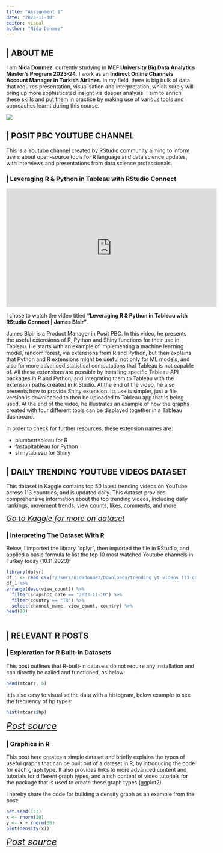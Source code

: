 ```yaml
---
title: "Assignment 1"
date: "2023-11-10"
editor: visual
author: "Nida Donmez"
---
```


## | ABOUT ME

I am **Nida Donmez**, currently studying in **MEF University Big Data Analytics Master's Program 2023-24**. I work as an **Indirect Online Channels Account Manager in Turkish Airlines**. In my field, there is big bulk of data that requires presentation, visualisation and interpretation, which surely will bring up more sophisticated insight via deeper analysis. I aim to enrich these skills and put them in practice by making use of various tools and approaches learnt during this course. 

[![ ](https://img.shields.io/badge/linkedin-%230077B5.svg?&style=for-the-badge&logo=linkedin&logoColor=white&color=071A2C){fig-align="left"}]( https://www.linkedin.com/in/nidad)

## | POSIT PBC YOUTUBE CHANNEL

This is a Youtube channel created by RStudio community aiming to inform users about open-source tools for R language and data science updates, with interviews and presentations from data science professionals.

### | Leveraging R & Python in Tableau with RStudio Connect 

<iframe width="560" height="315" src="https://www.youtube.com/embed/mvjqYHCeRF8" title="YouTube video player" frameborder="0" allow="accelerometer; autoplay; clipboard-write; encrypted-media; gyroscope; picture-in-picture; web-share" allowfullscreen> 
</iframe>
</iframe>

I chose to watch the video titled **"Leveraging R & Python in Tableau with RStudio Connect \| James Blair"**.

James Blair is a Product Manager in Posit PBC. In this video, he presents the useful extensions of R, Python and Shiny functions for their use in Tableau. He starts with an example of implementing a machine learning model, random forest, via extensions from R and Python, but then explains that Python and R extensions might be useful not only for ML models, and also for more advanced statistical computations that Tableau is not capable of. All these extensions are possible by installing specific Tableau API packages in R and Python, and integrating them to Tableau with the extension paths created in R Studio. At the end of the video, he also presents how to provide Shiny extension. Its use is simpler, just a file version is downloaded to then be uploaded to Tableau app that is being used. At the end of the video, he illustrates an example of how the graphs created with four different tools can be displayed together in a Tableau dashboard. 

In order to check for further resources, these extension names are:

- plumbertableau for R
- fastapitableau for Python
- shinytableau for Shiny

## | DAILY TRENDING YOUTUBE VIDEOS DATASET

This dataset in Kaggle contains top 50 latest trending videos on YouTube across 113 countries, and is updated daily. This dataset provides comprehensive information about the top trending videos, including daily rankings, movement trends, view counts, likes, comments, and more

[*Go to Kaggle for more on dataset*](https://www.kaggle.com/datasets/asaniczka/trending-youtube-videos-113-countries){style="font-size: 20px;"}

### | Interpreting The Dataset With R

Below, I imported the library "dplyr", then imported the file in RStudio, and applied a basic formula to list the top 10 most watched Youtube channels in Turkey today (10.11.2023):

```r
library(dplyr) 
df_1 <- read.csv("/Users/nidadonmez/Downloads/trending_yt_videos_113_countries.csv") 
df_1 %>%
arrange(desc(view_count)) %>% 
  filter(snapshot_date == "2023-11-10") %>% 
  filter(country == "TR") %>% 
  select(channel_name, view_count, country) %>% 
head(10)
  

```

## | RELEVANT R POSTS

### | Exploration for R Built-in Datasets

This post outlines that R-built-in datasets do not require any installation and can directly be called and functioned, as below:

```r
head(mtcars, 6)
```

It is also easy to visualise the data with a histogram, below example to see the frequency of hp types:

```r
hist(mtcars$hp)
```

[*Post source*](https://rstudio-pubs-static.s3.amazonaws.com/481654_883a4b47c9b244d4859dd1db235f0165.html){style="font-size: 24px;"}

### | Graphics in R
This post here creates a simple dataset and briefly explains the types of useful graphs that can be built out of a dataset in R, by introducing the code for each graph type. It also provides links to more advanced content and tutorials for different graph types, and a rich content of video tutorials for the package that is used to create these graph types (ggplot2).

I hereby share the code for building a density graph as an example from the post:
```r
set.seed(123)
x <- rnorm(30)
y <- x + rnorm(30)  
plot(density(x))   
```

[*Post source*](https://statisticsglobe.com/graphics-in-r){style="font-size: 24px;"}
  